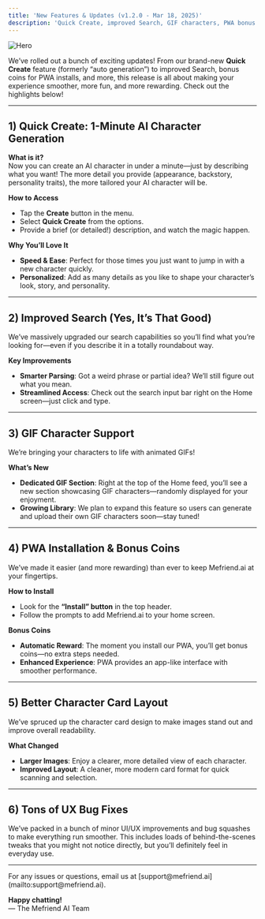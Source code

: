 ```yaml
---
title: 'New Features & Updates (v1.2.0 - Mar 18, 2025)'
description: 'Quick Create, improved Search, GIF characters, PWA bonus coins, better character card layout, and more!'
---
```


<img
  className="block"
  src="/images/changelog/2025_03_18/thumbnail.png"
  alt="Hero"
/>

We’ve rolled out a bunch of exciting updates! From our brand-new **Quick Create** feature (formerly “auto generation”) to improved Search, bonus coins for PWA installs, and more, this release is all about making your experience smoother, more fun, and more rewarding. Check out the highlights below!

---

## 1) Quick Create: 1-Minute AI Character Generation

**What is it?**  
Now you can create an AI character in under a minute—just by describing what you want! The more detail you provide (appearance, backstory, personality traits), the more tailored your AI character will be.

**How to Access**  
- Tap the **Create** button in the menu.  
- Select **Quick Create** from the options.  
- Provide a brief (or detailed!) description, and watch the magic happen.

**Why You’ll Love It**  
- **Speed & Ease**: Perfect for those times you just want to jump in with a new character quickly.  
- **Personalized**: Add as many details as you like to shape your character’s look, story, and personality.

---

## 2) Improved Search (Yes, It’s That Good)

We’ve massively upgraded our search capabilities so you’ll find what you’re looking for—even if you describe it in a totally roundabout way.

**Key Improvements**  
- **Smarter Parsing**: Got a weird phrase or partial idea? We’ll still figure out what you mean.  
- **Streamlined Access**: Check out the search input bar right on the Home screen—just click and type.

---

## 3) GIF Character Support

We’re bringing your characters to life with animated GIFs!

**What’s New**  
- **Dedicated GIF Section**: Right at the top of the Home feed, you’ll see a new section showcasing GIF characters—randomly displayed for your enjoyment.  
- **Growing Library**: We plan to expand this feature so users can generate and upload their own GIF characters soon—stay tuned!

---

## 4) PWA Installation & Bonus Coins

We’ve made it easier (and more rewarding) than ever to keep Mefriend.ai at your fingertips.

**How to Install**  
- Look for the **“Install” button** in the top header.  
- Follow the prompts to add Mefriend.ai to your home screen.

**Bonus Coins**  
- **Automatic Reward**: The moment you install our PWA, you’ll get bonus coins—no extra steps needed.  
- **Enhanced Experience**: PWA provides an app-like interface with smoother performance.

---

## 5) Better Character Card Layout

We’ve spruced up the character card design to make images stand out and improve overall readability.

**What Changed**  
- **Larger Images**: Enjoy a clearer, more detailed view of each character.  
- **Improved Layout**: A cleaner, more modern card format for quick scanning and selection.

---

## 6) Tons of UX Bug Fixes

We’ve packed in a bunch of minor UI/UX improvements and bug squashes to make everything run smoother. This includes loads of behind-the-scenes tweaks that you might not notice directly, but you’ll definitely feel in everyday use.

---

<Note>
For any issues or questions, email us at [support@mefriend.ai](mailto:support@mefriend.ai).  

**Happy chatting!**  
— The Mefriend AI Team
</Note>